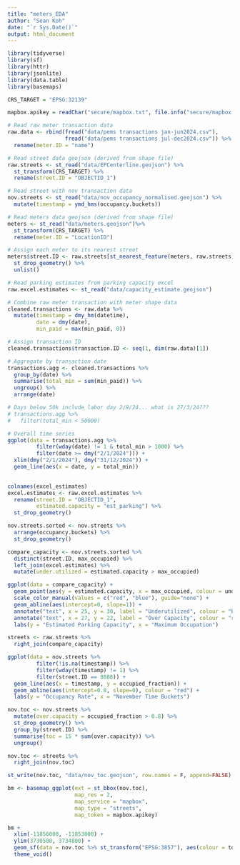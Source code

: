 ```yaml
---
title: "meters_EDA"
author: "Sean Koh"
date: "`r Sys.Date()`"
output: html_document
---
```


```r

library(tidyverse)
library(sf)
library(httr)
library(jsonlite)
library(data.table)
library(basemaps)

CRS_TARGET = "EPSG:32139"

mapbox.apikey = readChar("secure/mapbox.txt", file.info("secure/mapbox.txt")$size)
```

```r
# Read raw meter transaction data
raw.data <- rbind(fread("data/pems transactions jan-jun2024.csv"),
                  fread("data/pems transactions jul-dec2024.csv")) %>%
  rename(meter.ID = "name")

# Read street data geojson (derived from shape file)
raw.streets <- st_read("data/EPCenterline.geojson") %>%
  st_transform(CRS_TARGET) %>%
  rename(street.ID = "OBJECTID_1")

# Read street with nov transaction data
nov.streets <- st_read("data/nov_occupancy_normalised.geojson") %>%
  mutate(timestamp = ymd_hms(occupancy.buckets))

# Read meters data geojson (derived from shape file)
meters <- st_read("data/meters.geojson")%>%
  st_transform(CRS_TARGET) %>%
  rename(meter.ID = "LocationID")

# Assign each meter to its nearest street
meters$street.ID <- raw.streets[st_nearest_feature(meters, raw.streets),"street.ID"] %>%
  st_drop_geometry() %>%
  unlist()

# Read parking estimates from parking capacity excel
raw.excel.estimates <- st_read("data/capacity_estimate.geojson")

```
```r
# Combine raw meter transaction with meter shape data
cleaned.transactions <- raw.data %>% 
  mutate(timestamp = dmy_hm(datetime),
         date = dmy(date),
         min_paid = max(min_paid, 0))

# Assign transaction ID
cleaned.transactions$transaction.ID <- seq(1, dim(raw.data)[1])

# Aggregate by transaction date
transactions.agg <- cleaned.transactions %>%
  group_by(date) %>%
  summarise(total_min = sum(min_paid)) %>%
  ungroup() %>%
  arrange(date)

# Days below 50k include labor day 2/9/24... what is 27/3/24???
# transactions.agg %>%
#   filter(total_min < 50000)

# Overall time series
ggplot(data = transactions.agg %>% 
         filter(wday(date) != 1 & total_min > 1000) %>%
         filter(date >= dmy("2/1/2024"))) + 
  xlim(dmy("2/1/2024"), dmy("31/12/2024")) + 
  geom_line(aes(x = date, y = total_min))
  

```

```r
colnames(excel_estimates)
excel.estimates <- raw.excel.estimates %>%
  rename(street.ID = "OBJECTID_1",
         estimated.capacity = "est_parking") %>%
  st_drop_geometry()

nov.streets.sorted <- nov.streets %>%
  arrange(occupancy.buckets) %>%
  st_drop_geometry()

compare_capacity <- nov.streets.sorted %>%
  distinct(street.ID, max_occupied) %>%
  left_join(excel.estimates) %>%
  mutate(under.utilized = estimated.capacity > max_occupied)

ggplot(data = compare_capacity) + 
  geom_point(aes(y = estimated.capacity, x = max_occupied, colour = under.utilized)) +
  scale_color_manual(values = c("red", "blue"), guide="none") + 
  geom_abline(aes(intercept=0, slope=1)) + 
  annotate("text", x = 25, y = 30, label = "Underutilized", colour = "blue") + 
  annotate("text", x = 27, y = 22, label = "Over Capacity", colour = "red") + 
  labs(y = "Estimated Parking Capacity", x = "Maximum Occupation")
```


```r

streets <- raw.streets %>%
  right_join(compare_capacity) 

ggplot(data = nov.streets %>% 
         filter(!is.na(timestamp)) %>%
         filter(wday(timestamp) != 1) %>%
         filter(street.ID == 8888)) + 
  geom_line(aes(x = timestamp, y = occupied_fraction)) +
  geom_abline(aes(intercept=0.8, slope=0), colour = "red") + 
  labs(y = "Occupancy Rate", x = "November Time Buckets")

```

```r

nov.toc <- nov.streets %>%
  mutate(over.capacity = occupied_fraction > 0.8) %>%
  st_drop_geometry() %>%
  group_by(street.ID) %>%
  summarise(toc = 15 * sum(over.capacity)) %>%
  ungroup()

nov.toc <- streets %>%
  right_join(nov.toc)

st_write(nov.toc, "data/nov_toc.geojson", row.names = F, append=FALSE)

```

```r


bm <- basemap_ggplot(ext = st_bbox(nov.toc),
                     map_res = 2,
                     map_service = "mapbox", 
                     map_type = "streets", 
                     map_token = mapbox.apikey)

bm +
  xlim(-11856000, -11853000) + 
  ylim(3730500, 3734800) + 
  geom_sf(data = nov.toc %>% st_transform("EPSG:3857"), aes(colour = toc)) + 
  theme_void()

```
